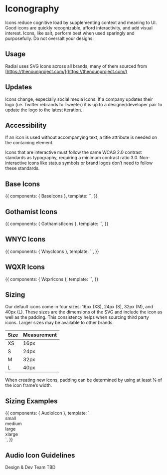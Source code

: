 
<Meta title="Foundations/Iconography" />

# Iconography

Icons reduce cognitive load by supplementing context and meaning to UI. Good icons are quickly recognizable, afford interactivity, and add visual interest. Icons, like salt, perform best when used sparingly and purposefully. Do not oversalt your designs.

## Usage

Radial uses SVG icons across all brands, many of them sourced from [https://thenounproject.com/](https://thenounproject.com/)

## Updates
Icons change, especially social media icons. If a company updates their logo (i.e. Twitter rebrands to Tweeter) it is up to a designer/developer pair to update the logo to the latest iteration. 

## Accessibility

If an icon is used without accompanying text, a title attribute is needed on the containing element.

Icons that are interactive must follow the same WCAG 2.0 contrast standards as typography, requiring a minimum contrast ratio 3.0. Non-interactive icons like status symbols or brand logos don’t need to follow these standards.

## Base Icons

<Canvas>
    <Story name="Base Icons">
        {{
            components: { BaseIcons },
            template: `<base-icons />`,
        }}
    </Story>
</Canvas>

## Gothamist Icons

<Canvas>
    <Story name="Gothamist Icons">
        {{
            components: { GothamistIcons },
            template: `<gothamist-icons />`,
        }}
    </Story>
</Canvas>

## WNYC Icons

<Canvas>
    <Story name="Wnyc Icons">
        {{
            components: { WnycIcons },
            template: `<wnyc-icons />`,
        }}
    </Story>
</Canvas>

## WQXR Icons

<Canvas>
    <Story name="Wqxr Icons">
        {{
            components: { WqxrIcons },
            template: `<wqxr-icons />`,
        }}
    </Story>
</Canvas>

## Sizing

Our default icons come in four sizes: 16px (XS), 24px (S), 32px (M), and 40px (L). These sizes are the dimensions of the SVG and include the icon as well as the padding. This consistency helps when sourcing third party icons. Larger sizes may be available to other brands.

| Size | Measurement |
| -- | -- |
| XS | 16px |
| S | 24px |
| M | 32px |
| L | 40px |

When creating new icons, padding can be determined by using at least ⅛ of the icon frame’s width.

## Sizing Examples

<Canvas>
    <Story name="Sizing Examples">
        {{
            components: { AudioIcon },
            template: `
  <div class="l-grid l-grid--4up">
    <div>
      <div class="u-flex u-align-items--center u-space--bottom">
        <span class="o-icon u-icon--s u-space--right">
          <audio-icon title="test title" />
        </span>
        <div>small</div>
      </div>
    </div>
    <div>
      <div class="u-flex u-align-items--center u-space--bottom">
        <span class="o-icon u-icon--m u-space--right">
          <audio-icon title="test title" />
        </span>
        <div>medium</div>
      </div>
    </div>
    <div>
      <div class="u-flex u-align-items--center u-space--bottom">
        <span class="o-icon u-icon--i u-space--right">
          <audio-icon title="test title" />
        </span>
        <div>large</div>
      </div>
    </div>
    <div>
      <div class="u-flex u-align-items--center u-space--bottom">
        <span class="o-icon u-icon--xl u-space--right">
          <audio-icon title="test title" />
        </span>
        <div>xlarge</div>
      </div>
    </div>
  </div>
`,
        }}
    </Story>
</Canvas>

## Audio Icon Guidelines

Design & Dev Team TBD

